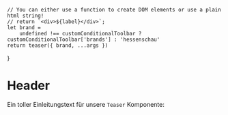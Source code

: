 

<Meta of={TeaserLogicStories} />

    // You can either use a function to create DOM elements or use a plain html string!
    // return `<div>${label}</div>`;
    let brand =
        undefined !== customConditionalToolbar ? customConditionalToolbar['brands'] : 'hessenschau'
    return teaser({ brand, ...args })
}

# Header

Ein toller Einleitungstext für unsere `Teaser` Komponente:

<Canvas withToolbar>
  <Story of={TeaserLogicStories.Logic} />
</Canvas>
